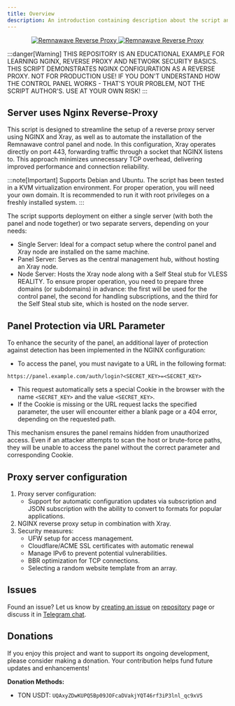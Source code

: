 ```yaml
---
title: Overview
description: An introduction containing description about the script and its content
---
```



<p align="center"><a href="https://github.com/eGamesAPI/remnawave-reverse-proxy">
    <img src={lightBanner.src} alt="Remnawave Reverse Proxy" class="light-banner" />
    <img src={darkBanner.src} alt="Remnawave Reverse Proxy" class="dark-banner" />
</a></p>

:::danger[Warning]
THIS REPOSITORY IS AN EDUCATIONAL EXAMPLE FOR LEARNING NGINX, REVERSE PROXY AND NETWORK SECURITY BASICS. THIS SCRIPT DEMONSTRATES NGINX CONFIGURATION AS A REVERSE PROXY. NOT FOR PRODUCTION USE! IF YOU DON'T UNDERSTAND HOW THE CONTROL PANEL WORKS - THAT'S YOUR PROBLEM, NOT THE SCRIPT AUTHOR'S. USE AT YOUR OWN RISK!
:::

## Server uses Nginx Reverse-Proxy

This script is designed to streamline the setup of a reverse proxy server using NGINX and Xray, as well as to automate the installation of the Remnawave control panel and node. In this configuration, Xray operates directly on port 443, forwarding traffic through a socket that NGINX listens to. This approach minimizes unnecessary TCP overhead, delivering improved performance and connection reliability.

:::note[Important]
Supports Debian and Ubuntu. The script has been tested in a KVM virtualization environment. For proper operation, you will need your own domain. It is recommended to run it with root privileges on a freshly installed system.
:::

The script supports deployment on either a single server (with both the panel and node together) or two separate servers, depending on your needs:

- Single Server: Ideal for a compact setup where the control panel and Xray node are installed on the same machine.
- Panel Server: Serves as the central management hub, without hosting an Xray node.
- Node Server: Hosts the Xray node along with a Self Steal stub for VLESS REALITY. To ensure proper operation, you need to prepare three domains (or subdomains) in advance: the first will be used for the control panel, the second for handling subscriptions, and the third for the Self Steal stub site, which is hosted on the node server.

## Panel Protection via URL Parameter

To enhance the security of the panel, an additional layer of protection against detection has been implemented in the NGINX configuration:

- To access the panel, you must navigate to a URL in the following format:

```
https://panel.example.com/auth/login?<SECRET_KEY>=<SECRET_KEY>
```

- This request automatically sets a special Cookie in the browser with the name `<SECRET_KEY>` and the value `<SECRET_KEY>`.
- If the Cookie is missing or the URL request lacks the specified parameter, the user will encounter either a blank page or a 404 error, depending on the requested path.

This mechanism ensures the panel remains hidden from unauthorized access. Even if an attacker attempts to scan the host or brute-force paths, they will be unable to access the panel without the correct parameter and corresponding Cookie.

## Proxy server configuration

1. Proxy server configuration:
    - Support for automatic configuration updates via subscription and JSON subscription with the ability to convert to formats for popular applications.
2. NGINX reverse proxy setup in combination with Xray.
3. Security measures:
    - UFW setup for access management.
    - Cloudflare/ACME SSL certificates with automatic renewal
    - Manage IPv6 to prevent potential vulnerabilities.
    - BBR optimization for TCP connections.
    - Selecting a random website template from an array.

## Issues

Found an issue? Let us know by [creating an issue](https://github.com/eGamesAPI/remnawave-reverse-proxy/issues/new/choose) on [repository](https://github.com/eGamesAPI/remnawave-reverse-proxy/) page or discuss it in [Telegram chat](https://t.me/+G8GtPf9dW9FlMWVi).

## Donations

If you enjoy this project and want to support its ongoing development, please consider making a donation. Your contribution helps fund future updates and enhancements!

**Donation Methods:**
- TON USDT: `UQAxyZDwKUPQ5Bp09JOFcaDVakjYQT46rf3iP3lnl_qc9xVS`